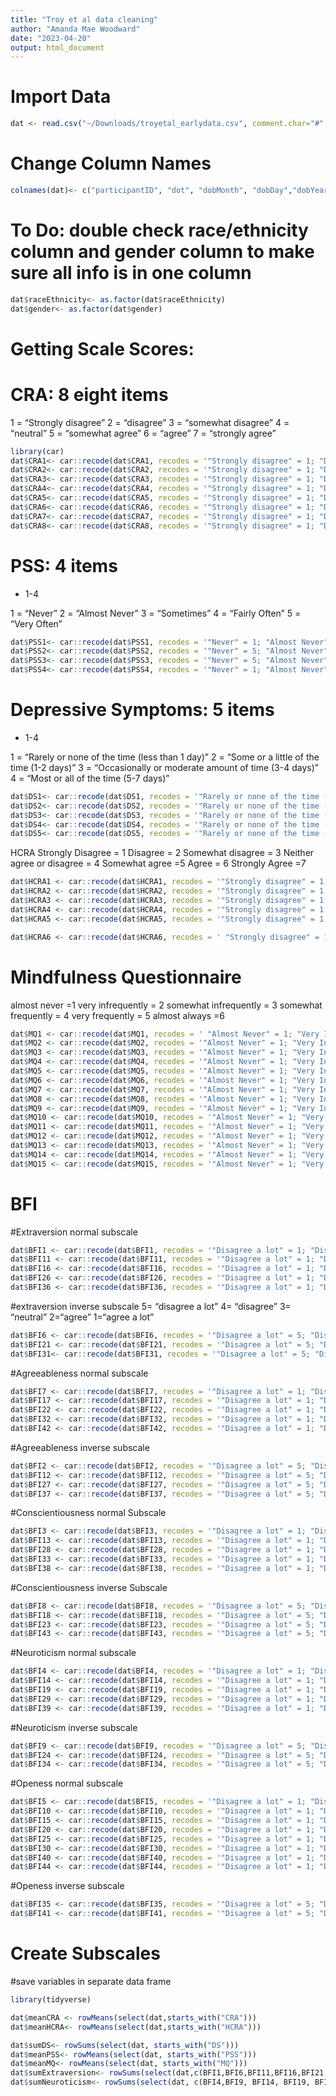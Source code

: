 ```yaml
---
title: "Troy et al data cleaning"
author: "Amanda Mae Woodward"
date: "2023-04-20"
output: html_document
---
```


# Import Data
```r
dat <- read.csv("~/Downloads/troyetal_earlydata.csv", comment.char="#",  na.strings="")
```

# Change Column Names
```r
colnames(dat)<- c("participantID", "dot", "dobMonth", "dobDay","dobYear", "raceEthnicity", "raceEthnicityDescription", "gender", "genderDescription", "ses","CRA1", "CRA2", "CRA3", "CRA4", "CRA5", "CRA6", "CRA7", "CRA8","HCRA1", "HCRA2", "HCRA3", "HCRA4", "HCRA5", "HCRA6", "DS1", "DS2", "DS3", "DS4", "DS5", "PSS1", "PSS2", "PSS3", "PSS4", "MSES", "MQ1", "MQ2", "MQ3", "MQ4", "MQ5", "MQ6", "MQ7","MQ8", "MQ9", "MQ10", "MQ11", "MQ12", "MQ13","MQ14","MQ15", "BFI1", "BFI2", "BFI3", "BFI4", "BFI5", "BFI6", "BFI7", "BFI8", "BFI9", "BFI10", "BFI11", "BFI12","BFI13","BFI14","BFI15","BFI16", "BFI17", "BFI18","BFI19", "BFI20", "BFI21","BFI22", "BFI23", "BFI24", "BFI25", "BFI26", "BFI27", "BFI28", "BFI29", "BFI30", "BFI31", "BFI32", "BFI33", "BFI34","BFI35","BFI36","BFI37","BFI38", "BFI39", "BFI40","BFI41", "BFI42", "BFI43","BFI44")
```

# To Do: double check race/ethnicity column and gender column to make sure all info is in one column 
```r
dat$raceEthnicity<- as.factor(dat$raceEthnicity)
dat$gender<- as.factor(dat$gender)
```



# Getting Scale Scores:

# CRA: 8 eight items
1 = "Strongly disagree"
2 = "disagree"
3 = "somewhat disagree" 
4 = "neutral"
5 = "somewhat agree"
6 = "agree" 
7 = "strongly agree"
```r
library(car)
dat$CRA1<- car::recode(dat$CRA1, recodes = '"Strongly disagree" = 1; "Disagree" = 2; "Somewhat disagree" = 3; "Neutral" = 4; "Somewhat agree" =5; "Agree" = 6; "Strongly agree" = 7')
dat$CRA2<- car::recode(dat$CRA2, recodes = '"Strongly disagree" = 1; "Disagree" = 2; "Somewhat disagree" = 3; "Neutral" = 4; "Somewhat agree" =5; "Agree" = 6; "Strongly agree" = 7')
dat$CRA3<- car::recode(dat$CRA3, recodes = '"Strongly disagree" = 1; "Disagree" = 2; "Somewhat disagree" = 3; "Neutral" = 4; "Somewhat agree" =5; "Agree" = 6; "Strongly agree" = 7')
dat$CRA4<- car::recode(dat$CRA4, recodes = '"Strongly disagree" = 1; "Disagree" = 2; "Somewhat disagree" = 3; "Neutral" = 4; "Somewhat agree" =5; "Agree" = 6; "Strongly agree" = 7')
dat$CRA5<- car::recode(dat$CRA5, recodes = '"Strongly disagree" = 1; "Disagree" = 2; "Somewhat disagree" = 3; "Neutral" = 4; "Somewhat agree" =5; "Agree" = 6; "Strongly agree" = 7')
dat$CRA6<- car::recode(dat$CRA6, recodes = '"Strongly disagree" = 1; "Disagree" = 2; "Somewhat disagree" = 3; "Neutral" = 4; "Somewhat agree" =5; "Agree" = 6; "Strongly agree" = 7')
dat$CRA7<- car::recode(dat$CRA7, recodes = '"Strongly disagree" = 1; "Disagree" = 2; "Somewhat disagree" = 3; "Neutral" = 4; "Somewhat agree" =5; "Agree" = 6; "Strongly agree" = 7')
dat$CRA8<- car::recode(dat$CRA8, recodes = '"Strongly disagree" = 1; "Disagree" = 2; "Somewhat disagree" = 3; "Neutral" = 4; "Somewhat agree" =5; "Agree" = 6; "Strongly agree" = 7')
```

# PSS: 4 items
- 1-4

1 = "Never"
2 = "Almost Never"
3 = "Sometimes"
4 = "Fairly Often"
5 = "Very Often"

```r
dat$PSS1<- car::recode(dat$PSS1, recodes = '"Never" = 1; "Almost Never" = 2; "Sometimes" = 3; "Fairly Often" = 4; "Very Often" = 5')
dat$PSS2<- car::recode(dat$PSS2, recodes = '"Never" = 5; "Almost Never" = 4; "Sometimes" = 3; "Fairly Often" = 2; "Very Often" = 1')
dat$PSS3<- car::recode(dat$PSS3, recodes = '"Never" = 5; "Almost Never" = 4; "Sometimes" = 3; "Fairly Often" = 2; "Very Often" = 1')
dat$PSS4<- car::recode(dat$PSS4, recodes = '"Never" = 1; "Almost Never" = 2; "Sometimes" = 3; "Fairly Often" = 4; "Very Often" = 5')
```

# Depressive Symptoms: 5 items
- 1-4

1 = "Rarely or none of the time (less than 1 day)"
2 = "Some or a little of the time (1-2 days)"
3 = "Occasionally or moderate amount of time (3-4 days)"
4 = "Most or all of the time (5-7 days)"

```r
dat$DS1<- car::recode(dat$DS1, recodes = '"Rarely or none of the time (less than 1 day)" = 1; "Some or a little of the time (1-2 days)" = 2; "Occasionally or moderate amount of time (3-4 days)" = 3; "Most or all of the time (5-7 days)" = 4')
dat$DS2<- car::recode(dat$DS2, recodes = '"Rarely or none of the time (less than 1 day)" = 1; "Some or a little of the time (1-2 days)" = 2; "Occasionally or moderate amount of time (3-4 days)" = 3; "Most or all of the time (5-7 days)" = 4')
dat$DS3<- car::recode(dat$DS3, recodes = '"Rarely or none of the time (less than 1 day)" = 1; "Some or a little of the time (1-2 days)" = 2; "Occasionally or moderate amount of time (3-4 days)" = 3; "Most or all of the time (5-7 days)" = 4')
dat$DS4<- car::recode(dat$DS4, recodes = '"Rarely or none of the time (less than 1 day)" = 1; "Some or a little of the time (1-2 days)" = 2; "Occasionally or moderate amount of time (3-4 days)" = 3; "Most or all of the time (5-7 days)" = 4')
dat$DS5<- car::recode(dat$DS5, recodes = '"Rarely or none of the time (less than 1 day)" = 1; "Some or a little of the time (1-2 days)" = 2; "Occasionally or moderate amount of time (3-4 days)" = 3; "Most or all of the time (5-7 days)" = 4')
```


HCRA
Strongly Disagree  = 1
Disagree = 2
Somewhat disagree = 3
Neither agree or disagree = 4
Somewhat agree =5
Agree = 6
Strongly Agree =7
```r
dat$HCRA1 <- car::recode(dat$HCRA1, recodes = '"Strongly disagree" = 1; "Disagree" = 2; "Somewhat disagree" = 3; "Neither agree nor disagree" = 4; "Somewhat agree" = 5; "Agree" = 6; "Strongly agree" = 7')
dat$HCRA2 <- car::recode(dat$HCRA2, recodes = '"Strongly disagree" = 1; "Disagree" = 2; "Somewhat disagree" = 3; "Neither agree nor disagree" = 4; "Somewhat agree" = 5; "Agree" = 6; "Strongly agree" = 7')
dat$HCRA3 <- car::recode(dat$HCRA3, recodes = '"Strongly disagree" = 1; "Disagree" = 2; "Somewhat disagree" = 3; "Neither agree nor disagree" = 4; "Somewhat agree" = 5; "Agree" = 6; "Strongly agree" = 7')
dat$HCRA4 <- car::recode(dat$HCRA4, recodes = '"Strongly disagree" = 1; "Disagree" = 2; "Somewhat disagree" = 3; "Neither agree nor disagree" = 4; "Somewhat agree" = 5; "Agree" = 6; "Strongly agree" = 7')
dat$HCRA5 <- car::recode(dat$HCRA5, recodes = '"Strongly disagree" = 1; "Disagree" = 2; "Somewhat disagree" = 3; "Neither agree nor disagree" = 4; "Somewhat agree" = 5; "Agree" = 6; "Strongly agree" = 7')

dat$HCRA6 <- car::recode(dat$HCRA6, recodes = ' "Strongly disagree" = 1; "Disagree" = 2; "Somewhat disagree" = 3; "Neither agree nor disagree" = 4; "Somewhat agree" = 5; "Agree" = 6; "Strongly agree" = 7')
```

# Mindfulness Questionnaire
almost never =1
very infrequently = 2
somewhat infrequently = 3
somewhat frequently = 4
very frequently = 5
almost always =6

```r
dat$MQ1 <- car::recode(dat$MQ1, recodes = ' "Almost Never" = 1; "Very Infrequently" = 2; "Somewhat Infrequently" = 3; "Somewhat Frequently" = 4; "Very Frequently" = 5; "Almost Always" = 6')
dat$MQ2 <- car::recode(dat$MQ2, recodes = '"Almost Never" = 1; "Very Infrequently" = 2; "Somewhat Infrequently" = 3; "Somewhat Frequently" = 4; "Very Frequently" = 5; "Almost Always" = 6')
dat$MQ3 <- car::recode(dat$MQ3, recodes = '"Almost Never" = 1; "Very Infrequently" = 2; "Somewhat Infrequently" = 3; "Somewhat Frequently" = 4; "Very Frequently" = 5; "Almost Always" = 6')
dat$MQ4 <- car::recode(dat$MQ4, recodes = '"Almost Never" = 1; "Very Infrequently" = 2; "Somewhat Infrequently" = 3; "Somewhat Frequently" = 4; "Very Frequently" = 5; "Almost Always" = 6')
dat$MQ5 <- car::recode(dat$MQ5, recodes = '"Almost Never" = 1; "Very Infrequently" = 2; "Somewhat Infrequently" = 3; "Somewhat Frequently" = 4; "Very Frequently" = 5; "Almost Always" = 6')
dat$MQ6 <- car::recode(dat$MQ6, recodes = '"Almost Never" = 1; "Very Infrequently" = 2; "Somewhat Infrequently" = 3; "Somewhat Frequently" = 4; "Very Frequently" = 5; "Almost Always" = 6')
dat$MQ7 <- car::recode(dat$MQ7, recodes = '"Almost Never" = 1; "Very Infrequently" = 2; "Somewhat Infrequently" = 3; "Somewhat Frequently" = 4; "Very Frequently" = 5; "Almost Always" = 6')
dat$MQ8 <- car::recode(dat$MQ8, recodes = '"Almost Never" = 1; "Very Infrequently" = 2; "Somewhat Infrequently" = 3; "Somewhat Frequently" = 4; "Very Frequently" = 5; "Almost Always" = 6')
dat$MQ9 <- car::recode(dat$MQ9, recodes = '"Almost Never" = 1; "Very Infrequently" = 2; "Somewhat Infrequently" = 3; "Somewhat Frequently" = 4; "Very Frequently" = 5; "Almost Always" = 6')
dat$MQ10 <- car::recode(dat$MQ10, recodes = '"Almost Never" = 1; "Very Infrequently" = 2; "Somewhat Infrequently" = 3; "Somewhat Frequently" = 4; "Very Frequently" = 5; "Almost Always" = 6')
dat$MQ11 <- car::recode(dat$MQ11, recodes = '"Almost Never" = 1; "Very Infrequently" = 2; "Somewhat Infrequently" = 3; "Somewhat Frequently" = 4; "Very Frequently" = 5; "Almost Always" = 6')
dat$MQ12 <- car::recode(dat$MQ12, recodes = '"Almost Never" = 1; "Very Infrequently" = 2; "Somewhat Infrequently" = 3; "Somewhat Frequently" = 4; "Very Frequently" = 5; "Almost Always" = 6')
dat$MQ13 <- car::recode(dat$MQ13, recodes = '"Almost Never" = 1; "Very Infrequently" = 2; "Somewhat Infrequently" = 3; "Somewhat Frequently" = 4; "Very Frequently" = 5; "Almost Always" = 6')
dat$MQ14 <- car::recode(dat$MQ14, recodes = '"Almost Never" = 1; "Very Infrequently" = 2; "Somewhat Infrequently" = 3; "Somewhat Frequently" = 4; "Very Frequently" = 5; "Almost Always" = 6')
dat$MQ15 <- car::recode(dat$MQ15, recodes = '"Almost Never" = 1; "Very Infrequently" = 2; "Somewhat Infrequently" = 3; "Somewhat Frequently" = 4; "Very Frequently" = 5; "Almost Always" = 6')
```

# BFI 
#Extraversion normal subscale
```r
dat$BFI1 <- car::recode(dat$BFI1, recodes = '"Disagree a lot" = 1; "Disagree" = 2; "Neutral" = 3; "Agree" = 4; "Agree a lot" = 5')
dat$BFI11 <- car::recode(dat$BFI11, recodes = '"Disagree a lot" = 1; "Disagree" = 2; "Neutral" = 3; "Agree" = 4; "Agree a lot" = 5')
dat$BFI16 <- car::recode(dat$BFI16, recodes = '"Disagree a lot" = 1; "Disagree" = 2; "Neutral" = 3; "Agree" = 4; "Agree a lot" = 5')
dat$BFI26 <- car::recode(dat$BFI26, recodes = '"Disagree a lot" = 1; "Disagree" = 2; "Neutral" = 3; "Agree" = 4; "Agree a lot" = 5')
dat$BFI36 <- car::recode(dat$BFI36, recodes = '"Disagree a lot" = 1; "Disagree" = 2; "Neutral" = 3; "Agree" = 4; "Agree a lot" = 5')
```
#extraversion inverse subscale
5= "disagree a lot"
4= "disagree"
3= "neutral"
2="agree"
1="agree a lot"
```r
dat$BFI6 <- car::recode(dat$BFI6, recodes = '"Disagree a lot" = 5; "Disagree" = 4; "Neutral" = 3; "Agree" = 2; "Agree a lot" = 1')
dat$BFI21 <- car::recode(dat$BFI21, recodes = '"Disagree a lot" = 5; "Disagree" = 4; "Neutral" = 3; "Agree" = 2; "Agree a lot" = 1')
dat$BFI31<- car::recode(dat$BFI31, recodes = '"Disagree a lot" = 5; "Disagree" = 4; "Neutral" = 3; "Agree" = 2; "Agree a lot" = 1')
```
#Agreeableness normal subscale
```r
dat$BFI7 <- car::recode(dat$BFI7, recodes = '"Disagree a lot" = 1; "Disagree" = 2; "Neutral" = 3; "Agree" = 4; "Agree a lot" = 5')
dat$BFI17 <- car::recode(dat$BFI17, recodes = '"Disagree a lot" = 1; "Disagree" = 2; "Neutral" = 3; "Agree" = 4; "Agree a lot" = 5')
dat$BFI22 <- car::recode(dat$BFI22, recodes = '"Disagree a lot" = 1; "Disagree" = 2; "Neutral" = 3; "Agree" = 4; "Agree a lot" = 5')
dat$BFI32 <- car::recode(dat$BFI32, recodes = '"Disagree a lot" = 1; "Disagree" = 2; "Neutral" = 3; "Agree" = 4; "Agree a lot" = 5')
dat$BFI42 <- car::recode(dat$BFI42, recodes = '"Disagree a lot" = 1; "Disagree" = 2; "Neutral" = 3; "Agree" = 4; "Agree a lot" = 5')
```
#Agreeableness inverse subscale
```r
dat$BFI2 <- car::recode(dat$BFI2, recodes = '"Disagree a lot" = 5; "Disagree" = 4; "Neutral" = 3; "Agree" = 2; "Agree a lot" = 1')
dat$BFI12 <- car::recode(dat$BFI12, recodes = '"Disagree a lot" = 5; "Disagree" = 4; "Neutral" = 3; "Agree" = 2; "Agree a lot" = 1')
dat$BFI27 <- car::recode(dat$BFI27, recodes = '"Disagree a lot" = 5; "Disagree" = 4; "Neutral" = 3; "Agree" = 2; "Agree a lot" = 1')
dat$BFI37 <- car::recode(dat$BFI37, recodes = '"Disagree a lot" = 5; "Disagree" = 4; "Neutral" = 3; "Agree" = 2; "Agree a lot" = 1')
```
#Conscientiousness normal Subscale
```r
dat$BFI3 <- car::recode(dat$BFI3, recodes = '"Disagree a lot" = 1; "Disagree" = 2; "Neutral" = 3; "Agree" = 4; "Agree a lot" = 5')
dat$BFI13 <- car::recode(dat$BFI13, recodes = '"Disagree a lot" = 1; "Disagree" = 2; "Neutral" = 3; "Agree" = 4; "Agree a lot" = 5')
dat$BFI28 <- car::recode(dat$BFI28, recodes = '"Disagree a lot" = 1; "Disagree" = 2; "Neutral" = 3; "Agree" = 4; "Agree a lot" = 5')
dat$BFI33 <- car::recode(dat$BFI33, recodes = '"Disagree a lot" = 1; "Disagree" = 2; "Neutral" = 3; "Agree" = 4; "Agree a lot" = 5')
dat$BFI38 <- car::recode(dat$BFI38, recodes = '"Disagree a lot" = 1; "Disagree" = 2; "Neutral" = 3; "Agree" = 4; "Agree a lot" = 5')
```
#Conscientiousness inverse Subscale
```r
dat$BFI8 <- car::recode(dat$BFI8, recodes = '"Disagree a lot" = 5; "Disagree" = 4; "Neutral" = 3; "Agree" = 2; "Agree a lot" = 1')
dat$BFI18 <- car::recode(dat$BFI18, recodes = '"Disagree a lot" = 5; "Disagree" = 4; "Neutral" = 3; "Agree" = 2; "Agree a lot" = 1')
dat$BFI23 <- car::recode(dat$BFI23, recodes = '"Disagree a lot" = 5; "Disagree" = 4; "Neutral" = 3; "Agree" = 2; "Agree a lot" = 1')
dat$BFI43 <- car::recode(dat$BFI43, recodes = '"Disagree a lot" = 5; "Disagree" = 4; "Neutral" = 3; "Agree" = 2; "Agree a lot" = 1')
```

#Neuroticism normal subscale
```r
dat$BFI4 <- car::recode(dat$BFI4, recodes = '"Disagree a lot" = 1; "Disagree" = 2; "Neutral" = 3; "Agree" = 4; "Agree a lot" = 5')
dat$BFI14 <- car::recode(dat$BFI14, recodes = '"Disagree a lot" = 1; "Disagree" = 2; "Neutral" = 3; "Agree" = 4; "Agree a lot" = 5')
dat$BFI19 <- car::recode(dat$BFI19, recodes = '"Disagree a lot" = 1; "Disagree" = 2; "Neutral" = 3; "Agree" = 4; "Agree a lot" = 5')
dat$BFI29 <- car::recode(dat$BFI29, recodes = '"Disagree a lot" = 1; "Disagree" = 2; "Neutral" = 3; "Agree" = 4; "Agree a lot" = 5')
dat$BFI39 <- car::recode(dat$BFI39, recodes = '"Disagree a lot" = 1; "Disagree" = 2; "Neutral" = 3; "Agree" = 4; "Agree a lot" = 5')
```

#Neuroticism inverse subscale
```r
dat$BFI9 <- car::recode(dat$BFI9, recodes = '"Disagree a lot" = 5; "Disagree" = 4; "Neutral" = 3; "Agree" = 2; "Agree a lot" = 1')
dat$BFI24 <- car::recode(dat$BFI24, recodes = '"Disagree a lot" = 5; "Disagree" = 4; "Neutral" = 3; "Agree" = 2; "Agree a lot" = 1')
dat$BFI34 <- car::recode(dat$BFI34, recodes = '"Disagree a lot" = 5; "Disagree" = 4; "Neutral" = 3; "Agree" = 2; "Agree a lot" = 1')
```

#Openess normal subscale
```r
dat$BFI5 <- car::recode(dat$BFI5, recodes = '"Disagree a lot" = 1; "Disagree" = 2; "Neutral" = 3; "Agree" = 4; "Agree a lot" = 5')
dat$BFI10 <- car::recode(dat$BFI10, recodes = '"Disagree a lot" = 1; "Disagree" = 2; "Neutral" = 3; "Agree" = 4; "Agree a lot" = 5')
dat$BFI15 <- car::recode(dat$BFI15, recodes = '"Disagree a lot" = 1; "Disagree" = 2; "Neutral" = 3; "Agree" = 4; "Agree a lot" = 5')
dat$BFI20 <- car::recode(dat$BFI20, recodes = '"Disagree a lot" = 1; "Disagree" = 2; "Neutral" = 3; "Agree" = 4; "Agree a lot" = 5')
dat$BFI25 <- car::recode(dat$BFI25, recodes = '"Disagree a lot" = 1; "Disagree" = 2; "Neutral" = 3; "Agree" = 4; "Agree a lot" = 5')
dat$BFI30 <- car::recode(dat$BFI30, recodes = '"Disagree a lot" = 1; "Disagree" = 2; "Neutral" = 3; "Agree" = 4; "Agree a lot" = 5')
dat$BFI40 <- car::recode(dat$BFI40, recodes = '"Disagree a lot" = 1; "Disagree" = 2; "Neutral" = 3; "Agree" = 4; "Agree a lot" = 5')
dat$BFI44 <- car::recode(dat$BFI44, recodes = '"Disagree a lot" = 1; "Disagree" = 2; "Neutral" = 3; "Agree" = 4; "Agree a lot" = 5')
```

#Openess inverse subscale
```r
dat$BFI35 <- car::recode(dat$BFI35, recodes = '"Disagree a lot" = 5; "Disagree" = 4; "Neutral" = 3; "Agree" = 2; "Agree a lot" = 1')
dat$BFI41 <- car::recode(dat$BFI41, recodes = '"Disagree a lot" = 5; "Disagree" = 4; "Neutral" = 3; "Agree" = 2; "Agree a lot" = 1')
```

# Create Subscales

 #save variables in separate data frame
```r
library(tidyverse)

dat$meanCRA <- rowMeans(select(dat,starts_with("CRA")))
dat$meanHCRA<- rowMeans(select(dat,starts_with("HCRA")))

dat$sumDS<- rowSums(select(dat, starts_with("DS")))
dat$meanPSS<- rowMeans(select(dat, starts_with("PSS")))  
dat$meanMQ<- rowMeans(select(dat, starts_with("MQ")))
dat$sumExtraversion<- rowSums(select(dat,c(BFI1,BFI6,BFI11,BFI16,BFI21, BFI26, BFI31, BFI36)))
dat$sumNeuroticism<- rowSums(select(dat, c(BFI4,BFI9, BFI14, BFI19, BFI24,BFI29, BFI34, BFI39)))
```

